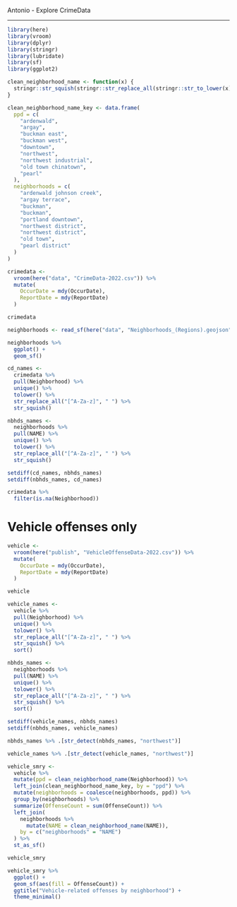 
Antonio - Explore CrimeData

-----

```r
library(here)
library(vroom)
library(dplyr)
library(stringr)
library(lubridate)
library(sf)
library(ggplot2)

clean_neighborhood_name <- function(x) {
  stringr::str_squish(stringr::str_replace_all(stringr::str_to_lower(x), "[^a-z]", " "))
}

clean_neighborhood_name_key <- data.frame(
  ppd = c(
    "ardenwald",
    "argay",
    "buckman east",
    "buckman west",
    "downtown",
    "northwest",
    "northwest industrial",
    "old town chinatown",
    "pearl"
  ),
  neighborhoods = c(
    "ardenwald johnson creek",
    "argay terrace",
    "buckman",
    "buckman",
    "portland downtown",
    "northwest district",
    "northwest district",
    "old town",
    "pearl district"
  )
)
```

```r
crimedata <- 
  vroom(here("data", "CrimeData-2022.csv")) %>% 
  mutate(
    OccurDate = mdy(OccurDate),
    ReportDate = mdy(ReportDate)
  )

crimedata
```

```r
neighborhoods <- read_sf(here("data", "Neighborhoods_(Regions).geojson"))

neighborhoods %>% 
  ggplot() +
  geom_sf()
```

```r
cd_names <- 
  crimedata %>% 
  pull(Neighborhood) %>% 
  unique() %>% 
  tolower() %>% 
  str_replace_all("[^A-Za-z]", " ") %>% 
  str_squish()

nbhds_names <- 
  neighborhoods %>% 
  pull(NAME) %>% 
  unique() %>% 
  tolower() %>% 
  str_replace_all("[^A-Za-z]", " ") %>% 
  str_squish()

setdiff(cd_names, nbhds_names)
setdiff(nbhds_names, cd_names)
```

```r
crimedata %>% 
  filter(is.na(Neighborhood))
```

# Vehicle offenses only

```r
vehicle <- 
  vroom(here("publish", "VehicleOffenseData-2022.csv")) %>% 
  mutate(
    OccurDate = mdy(OccurDate),
    ReportDate = mdy(ReportDate)
  )

vehicle
```


```r
vehicle_names <- 
  vehicle %>% 
  pull(Neighborhood) %>% 
  unique() %>% 
  tolower() %>% 
  str_replace_all("[^A-Za-z]", " ") %>% 
  str_squish() %>% 
  sort()

nbhds_names <- 
  neighborhoods %>% 
  pull(NAME) %>% 
  unique() %>% 
  tolower() %>% 
  str_replace_all("[^A-Za-z]", " ") %>% 
  str_squish() %>% 
  sort()

setdiff(vehicle_names, nbhds_names)
setdiff(nbhds_names, vehicle_names)
```

```r
nbhds_names %>% .[str_detect(nbhds_names, "northwest")]
```

```r
vehicle_names %>% .[str_detect(vehicle_names, "northwest")]
```

```r
vehicle_smry <- 
  vehicle %>% 
  mutate(ppd = clean_neighborhood_name(Neighborhood)) %>% 
  left_join(clean_neighborhood_name_key, by = "ppd") %>% 
  mutate(neighborhoods = coalesce(neighborhoods, ppd)) %>% 
  group_by(neighborhoods) %>% 
  summarize(OffenseCount = sum(OffenseCount)) %>% 
  left_join(
    neighborhoods %>% 
      mutate(NAME = clean_neighborhood_name(NAME)),
    by = c("neighborhoods" = "NAME")
  ) %>% 
  st_as_sf()

vehicle_smry
```

```r
vehicle_smry %>% 
  ggplot() +
  geom_sf(aes(fill = OffenseCount)) +
  ggtitle("Vehicle-related offenses by neighborhood") +
  theme_minimal()
```






































































